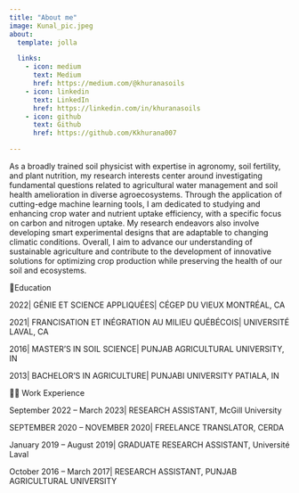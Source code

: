 ```yaml
---
title: "About me"
image: Kunal_pic.jpeg
about:
  template: jolla

  links:
    - icon: medium
      text: Medium
      href: https://medium.com/@khuranasoils
    - icon: linkedin
      text: LinkedIn
      href: https://linkedin.com/in/khuranasoils 
    - icon: github
      text: Github
      href: https://github.com/Kkhurana007 

---
```


As a broadly trained soil physicist with expertise in agronomy, soil fertility, and plant nutrition, my research interests center around investigating fundamental questions related to agricultural water management and soil health amelioration in diverse agroecosystems. Through the application of cutting-edge machine learning tools, I am dedicated to studying and enhancing crop water and nutrient uptake efficiency, with a specific focus on carbon and nitrogen uptake. My research endeavors also involve developing smart experimental designs that are adaptable to changing climatic conditions. Overall, I aim to advance our understanding of sustainable agriculture and contribute to the development of innovative solutions for optimizing crop production while preserving the health of our soil and ecosystems.





📝Education

2022| GÉNIE ET SCIENCE APPLIQUÉES| CÉGEP DU VIEUX MONTRÉAL, CA

2021| FRANCISATION ET INÉGRATION AU MILIEU QUÉBÉCOIS| UNIVERSITÉ LAVAL, CA

2016| MASTER’S IN SOIL SCIENCE| PUNJAB AGRICULTURAL UNIVERSITY, IN

2013| BACHELOR’S IN AGRICULTURE| PUNJABI UNIVERSITY PATIALA, IN


🧑‍💼  Work Experience

September 2022 -- March 2023| RESEARCH ASSISTANT, McGill University

SEPTEMBER 2020 -- NOVEMBER 2020| FREELANCE TRANSLATOR, CERDA

January 2019 -- August 2019| GRADUATE RESEARCH ASSISTANT, Université Laval

October 2016 -- March 2017| RESEARCH ASSISTANT, PUNJAB AGRICULTURAL UNIVERSITY





